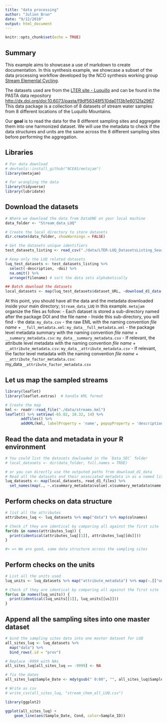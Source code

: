 ```yaml
---
title: "data processing"
author: "Julien Brun"
date: "9/12/2018"
output: html_document
---
```


```r
knitr::opts_chunk$set(echo = TRUE)
```


## Summary

This example aims to showcase a use of markdown to create documentation. In this synthesis example, we showcase a subset of the data processing workflow developed by the NCO synthesis working group [Stream Elemental Cycling](https://lternet.edu/working-groups/global-patterns-stream-energy-nutrient-cycling/). 

The datasets used are from the [LTER site - Luquillo](http://luq.lter.network) and can be found in the PASTA data repository <http://dx.doi.org/doi:10.6073/pasta/f9df56348f510da0113b1e6012fa2967>. This data package is a collection of 8 datasets of stream water samples from 8 different locations of the Luquillo Mountains. 

Our **goal** is to read the data for the 8 different sampling sites and aggregate them into one harmonized dataset. We will use the metadata to check if the data structures and units are the same across the 8 different sampling sites before performing the aggregation.


## Libraries

```r
# For data download
# devtools::install_github("NCEAS/metajam")
library(metajam)  

# For wrangling the data
library(tidyverse)
library(lubridate)
```


## Download the datasets

```r
# Where we download the data from DataONE on your local machine
data_folder <- "Stream_data_LUQ"

# Create the local directory to store datasets
dir.create(data_folder, showWarnings = FALSE)

# Get the datasets unique identifiers
test_datasets_listing <- read_csv("./data/LTER-LUQ_DatasetsListing_SearchedData.csv")

# Keep only the LUQ related datasets
luq_test_datasets <- test_datasets_listing %>%
  select(-description, -doi) %>%
  na.omit() %>%
  arrange(filename) # sort the data sets alphabetically

## Batch download the datasets
local_datasets <- map(luq_test_datasets$dataset_URL, ~download_d1_data(.x, data_folder))
```

At this point, you should have all the data and the metadata downloaded inside your main directory; `Stream_data_LUQ` in this example. `metajam` organize the files as follow: 
- Each dataset is stored a sub-directory named after the package DOI and the file name
- Inside this sub-directory, you will find
   - the data: `my_data.csv`
   - the raw EML with the naming convention _file name_ + `__full_metadata.xml`: `my_data__full_metadata.xml`
   - the package level metadata summary with the naming convention _file name_ + `__summary_metadata.csv`: `my_data__summary_metadata.csv`
   - If relevant, the attribute level metadata with the naming convention _file name_ + `__attribute_metadata.csv`: `my_data__attribute_metadata.csv`
   - If relevant, the factor level metadata with the naming convention _file name_ + `__attribute_factor_metadata.csv`: my_data`__attribute_factor_metadata.csv`



## Let us map the sampled streams 
```r
library(leaflet)
library(leaflet.extras)  # handle KML format

# Create the map 
kml <- readr::read_file("./data/streams.kml")
leaflet() %>% setView(-65.82, 18.32, 14) %>%
       addTiles() %>%
       addKML(kml, labelProperty = 'name', popupProperty = 'description')
```


## Read the data and metadata in your R environment

```r
# You could list the datasets dowloaded in the `Data_SEC` folder 
# local_datasets <- dir(data_folder, full.names = TRUE)

# or you can directly use the outputed paths from download_d1_data 
# Read all the datasets and their associated metadata in as a named list
luq_datasets <- map(local_datasets, read_d1_files) %>% 
  set_names(map(., ~.x$summary_metadata$value[.x$summary_metadata$name == "File_Name"]))
```
## Perform checks on data structure

```r
# list all the attributes
attributes_luq <- luq_datasets %>% map("data") %>% map(colnames)

# Check if they are identical by comparing all against the first site
for(ds in names(attributes_luq)) {
  print(identical(attributes_luq[[1]], attributes_luq[[ds]]))
}

#> => We are good, same data structure across the sampling sites
```

## Perform checks on the units

```r
# List all the units used
luq_units <- luq_datasets %>% map("attribute_metadata") %>% map(~.[["unit"]])

# Check if they are identical by comparing all against the first site
for(us in names(luq_units)) {
  print(identical(luq_units[[1]], luq_units[[us]]))
}
```


## Append all the sampling sites into one master dataset

```r
# bind the sampling sites data into one master dataset for LUQ
all_sites_luq <- luq_datasets %>%
  map("data") %>% 
  bind_rows(.id = "prov")

# Replace -9999 with NAs
all_sites_luq[all_sites_luq == -9999] <- NA

# fix the dates
all_sites_luq$Sample_Date <- mdy(gsub(" 0:00", "", all_sites_luq$Sample_Date)) ## Cuenca2 as 0:00 appended to the date

# Write as csv
# write_csv(all_sites_luq, "stream_chem_all_LUQ.csv")
```


```r
library(ggplot2)

ggplot(all_sites_luq) + 
    geom_line(aes(Sample_Date, Cond, color=Sample_ID))
```